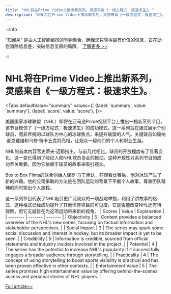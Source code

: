 ```yaml
---
title: "NHL将在Prime Video上推出新系列，灵感来自《一级方程式：极速求生》。"
description: "NHL将在Prime Video上推出新系列，灵感来自《一级方程式：极速求生》。"
---
```



:::info

“知闻AI“ 是由人工智能编撰的刊物集合，确保您只获得最有价值的信息，旨在助您消除信息差，突破信息茧房的局限。  [了解更多 >>](/)

:::

# NHL将在Prime Video上推出新系列，灵感来自《一级方程式：极速求生》。


<Tabs
	defaultValue="summary"
	values={[
	{label: 'summary', value: 'summary'},
	{label: 'score', value: 'score'},
]}>
<TabItem value="summary">


美国国家冰球联盟（NHL）即将在亚马逊Prime视频平台上推出一档新系列节目，该节目模仿了《一级方程式：极速求生》的成功模式。这一系列旨在通过展示个别球员，而非传统的以球队为中心的冰球焦点，来提升联盟的人气。关键球员如康纳·麦克戴维和马修·特卡丘克将亮相，让观众一窥他们的个人和职业生涯。

NHL的首席内容官史蒂夫·迈耶指出，与前几代相比，球员的开放程度有了显著变化，这一变化得到了经纪人和NHL球员协会的推动。这种开放性对系列节目的成功至关重要，因为它依赖于球员的故事来吸引观众。

Box to Box Films的联合创始人保罗·马丁承认，在观看比赛后，他对冰球产生了新的兴趣。他的公司采取的方法是在团队运动的背景下平衡个人故事，尊重团队精神的同时突出个人旅程。

这一系列节目代表了NHL吸引更广泛观众的一项战略举措，利用了讲故事的格式，这种格式已经成功提升了其他体育项目的可见度。它是否能改变NHL还有待观察，但它无疑旨在为这项运动带来新的视角。
</TabItem>
<TabItem value="score">
	| Scores     | Value   | Explanation |
	| -------- | ------- | ------- |
	| Objectivity  | 5    | Content provides a balanced overview of the NHL's new series, focusing on factual information and stakeholder perspectives.    |
	| Social Impact | 3     | The series may spark some social discussion and interest in hockey, but its broader impact is yet to be seen.    |
	| Credibility    | 5    | Information is credible, sourced from official statements and industry insiders involved in the project.    |
	| Potential    | 4    | The series has the potential to increase NHL's popularity if it successfully engages a broader audience through storytelling.    |
	| Practicality    | 4    | The concept of using storytelling to boost sports visibility is practical and has been proven effective in other contexts.    |
	| Entertainment Value    | 5    | The series promises high entertainment value by offering behind-the-scenes access and personal stories of NHL players.    |
</TabItem>
</Tabs>

[Full article>>](https://apnews.com/article/nhl-streaming-show-drive-to-survive-4c47a937d2f0164b57c6262dda4ff438)
